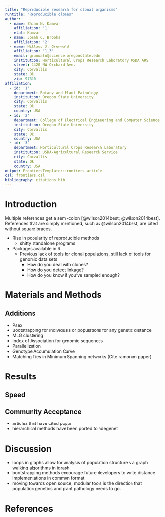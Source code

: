 ```yaml
---
title: "Reproducible research for clonal organisms"
runtitle: "Reproducible clones"
author:
  - name: Zhian N. Kamvar
    affiliation: '1'
    etal: Kamvar
  - name: Jonah C. Brooks
    affiliation: '2'
  - name: Niklaus J. Grunwald
    affiliation: '1,3'
    email: grunwaln@science.oregonstate.edu
    institution: Horticultural Crops Research Laboratory USDA ARS
    street: 3420 NW Orchard Ave.
    city: Corvallis
    state: OR
    zip: 97330
affiliation:
  - id: '1'
    department: Botany and Plant Pathology
    institution: Oregon State University
    city: Corvallis
    state: OR
    country: USA
  - id: '2' 
    department: College of Electrical Engineering and Computer Science
    institution: Oregon State University
    city: Corvallis
    state: OR
    country: USA
  - id: '3' 
    department: Horticultural Crops Research Laboratory
    institution: USDA-Agricultural Research Service
    city: Corvallis
    state: OR
    country: USA
output: FrontiersTemplate::frontiers_article
csl: frontiers.csl
bibliography: citations.bib
---
```



\begin{abstract}

Understanding the dynamics of plant pathogen populations is imperative to
understanding what management strategies are important. With the advent of more
advanced and cheaper sequencing technologies, obtaining genomic sequences for
representative populations has been easier than ever before. This in combination
with a move towards more reproducible research has lead researchers to move away
from traditional stand alone programs for population genetic analysis to modular
programs such as R, which has a vibrant community of contributers submitting
packages tailored for several analyses, including population genetics. The R
package poppr was released to specifically address issues surrounding analysis
of clonal populations and has recently implemented several tools that better
facilitate the analysis of clonal populations across different levels of
hierarchies, implementing multilocus genotype definitions and the index of
association for reduced representation genomic data, and modular bootstrapping
of any genetic distance.

\tiny
 \keyFont{ \section{Keywords:} clonality population genetics bootstrap open source}
\end{abstract}


# Introduction {-}

Multiple references get a semi-colon [@wilson2014best; @wilson2014best]. References that
are simply mentioned, such as @wilson2014best, are cited without square braces.

- Rise in popularity of reproducible methods
    - shitty standalone programs 
- Packages available in R
    - Previous lack of tools for clonal populations, still lack of tools for genomic data sets
        - How do you deal with clones?
        - How do you detect linkage? 
        - How do you know if you've sampled enough?

# Materials and Methods {-}

## Additions {-}

- Psex
- Bootstrapping for individuals or populations for any genetic distance
- MLG clustering
- Index of Association for genomic sequences
- Parallelization
- Genotype Accumulation Curve
- Matching Ties in Minimum Spanning networks (Cite ramorum paper)

# Results {-}

## Speed {-}

## Community Acceptance {-}

- articles that have cited poppr
- hierarchical methods have been ported to adegenet

# Discussion {-}

- loops in graphs allow for analysis of population structure via graph walking algorithms in igraph
- bootstrapping methods encourage future developers to write distance implementations in common format
- moving towards open source, modular tools is the direction that population genetics and plant pathology needs to go. 




# References {-}